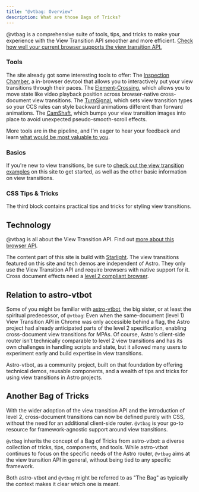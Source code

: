```yaml
---
title: "@vtbag: Overview"
description: What are those Bags of Tricks?
---
```





@vtbag is a comprehensive suite of tools, tips, and tricks to make your experience with the View Transition API smoother and more efficient. [Check how well your current browser supports the view transition API.](/basics/test-page/)

### Tools
The site already got some interesting tools to offer:
<ToolsBar>
<Logo alt="The Inspection Chamber" image={chamber} href="/tools/inspection-chamber/">
The [Inspection Chamber](/tools/inspection-chamber/), a in-browser devtool that allows you to interactively put your view transitions through their paces.
</Logo>
<Logo alt="The Element Crossing" image={crossing} href="/tools/element-crossing/">
The [Element-Crossing](/tools/element-crossing/), which allows you to move state like video playback position across browser-native cross-document view transitions.
</Logo>
<Logo alt="The Turn-Signal" image={signal} href="/tools/turn-signal/">
The [TurnSignal](/tools/turn-signal/), which sets view transition types so your CCS rules can style backward animations different than forward animations.
</Logo>
<Logo alt="The Cam-Shaft" image={shaft} href="/tools/cam-shaft/">
The [CamShaft](/tools/cam-shaft/), which bumps your view transition images into place to avoid unexpected pseudo-smooth-scroll effects.
</Logo>
</ToolsBar>


More tools are in the pipeline, and I’m eager to hear your feedback and learn [what would be most valuable to you](https://github.com/vtbag/website/issues/new?assignees=&labels=enhancement&projects=&template=feature-request.yml).

### Basics
If you're new to view transitions, be sure to [check out the view transition examples](/basics/examples/) on this site to get started, as well as the other basic information on view transitions.

### CSS Tips & Tricks
The third block contains practical tips and tricks for styling view transitions.

## Technology

@vtbag is all about the View Transition API. Find out [more about this browser API](https://events-3bg.pages.dev/jotter/api/).

The content part of this site is build with [Starlight](https://starlight.astro.build/). The view transitions featured on this site and tech demos are independent of Astro. They only use the View Transition API and require browsers with native support for it. Cross document effects need a [level 2 compliant browser](https://events-3bg.pages.dev/jotter/api/test-page/).

## Relation to astro-vtbot

Some of you might be familiar with [astro-vtbot](https://events-3bg.pages.dev), the big sister, or at least the spiritual predecessor, of `@vtbag`: Even when the same-document (level 1) View Transition API in Chrome was only accessible behind a flag, the Astro project had already anticipated parts of the level 2 specification, enabling cross-document view transitions for MPAs. Of course, Astro's client-side router isn’t technically comparable to level 2 view transitions and has its own challenges in handling scripts and state, but it allowed many users to experiment early and build expertise in view transitions.

Astro-vtbot, as a community project, built on that foundation by offering technical demos, reusable components, and a wealth of tips and tricks for using view transitions in Astro projects.

## Another Bag of Tricks
With the wider adoption of the view transition API and the introduction of level 2, cross-document transitions can now be defined purely with CSS, without the need for an additional client-side router. `@vtbag` is your go-to resource for framework-agnostic support around view transitions.

`@vtbag` inherits the concept of a Bag of Tricks from astro-vtbot: a diverse collection of tricks, tips, components, and tools. While astro-vtbot continues to focus on the specific needs of the Astro router, `@vtbag` aims at the view transition API in general, without being tied to any specific framework.

Both astro-vtbot and `@vtbag` might be referred to as "The Bag" as typically the context makes it clear which one is meant.

